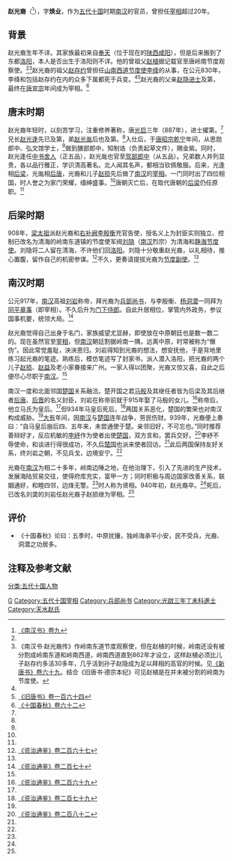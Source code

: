 {{Infobox person
|name        = 趙光裔
|image       = 
|image_size  = 
|caption     = 
|birth_date  = 不詳
|birth_place = [[唐朝|唐朝]]
|death_date  = 940年
|death_place = [[南漢|南漢]]
|occupation  = [[南漢|南漢]]官員
}}

'''赵光裔'''（{{bd|？||940年|catIdx=Z}}<ref name=NHS9>[http://archive.org/stream/02079314.cn#page/n40/mode/2up 《南汉书》卷九]</ref>），字'''焕业'''，作为[[五代十国|五代十国]]时期[[南汉|南汉]]的官员，曾担任[[宰相|宰相]]超过20年。

==背景==
赵光裔生年不详。其家族最初来自[[奉天|奉天]]（位于现在的[[陕西|陕西]][[咸阳|咸阳]]），但是后来搬到了东都[[洛阳|洛阳]]，本人是否出生于洛阳则不详。他的曾祖父[[赵植|赵植]]据记载官至唐岭南节度观察使。<ref name=NHS9/><ref>《南汉书·赵光裔传》作岭南东道节度观察使，但在赵植的时候，岭南还没有被分割成岭南东道和岭南西道，岭南西道直到862年才设立，这样赵植必须比儿子赵存约多活30多年，几乎活到孙子赵隐成为足以拜相的高官的时候。见[[:s:新唐書/卷069|《新唐书》卷六十九]]。结合《旧唐书·德宗本纪》可见赵植是在并未被分割的岭南为节度使。</ref>赵光裔的祖父[[赵存约|赵存约]]曾担任[[山南西道节度使|山南西道节度使]][[李绛|李绛]]的从事，在公元830年，李绛和包括赵存约在内的众多下属都死于兵变。<ref name=NHS9/><ref>[[:s:舊唐書/卷164|《旧唐书》卷一百六十四]]</ref>赵光裔的父亲[[赵隐|赵隐]][[进士|进士]]及第，最终在[[唐宣宗|唐宣宗]]年间成为宰相。<ref name=SGCQ62>[http://archive.org/stream/06080956.cn#page/n130/mode/2up 《十国春秋》卷六十二]</ref>

==唐末时期==
赵光裔年轻时，以刻苦学习，注重修养著称，唐[[光启|光启]]三年（887年），进士擢第。<ref name=NHS9/>兄长[[赵光逢|赵光逢]]先已及第，弟[[赵光胤|赵光胤]]后也及第。<ref name=SGCQ62/>入仕后，于[[唐昭宗|唐昭宗]][[乾宁|乾宁]]年间，从思勋郎中、弘文馆学士，<ref name=NHS9/>做到膳部郎中，知制诰（负责起草文件），赐金紫。同时，赵光逢任[[中书舍人|中书舍人]]（正五品），赵光胤也官至[[驾部郎中|驾部郎中]]（从五品）。兄弟数人并列显贵，各以品行雅正，学识清高著名。北人闻其名声，都相当钦佩敬服。后来，光逢相[[后梁|后梁]]，光胤相[[后唐|后唐]]，光裔和儿子[[赵损|赵损]]先后做了[[南汉|南汉]]的[[宰相|宰相]]。一门同时出了四位相国，时人誉之为家门荣耀，缙绅盛事。<ref name=SGCQ62/>唐朝灭亡后，在取代唐朝的[[后梁|后梁]]仍任原职。<ref name=NHS9/>

==后梁时期==
908年，[[梁太祖|梁太祖]]派赵光裔和[[右补阙|右补阙]][[李殷衡|李殷衡]]充官告使，授名义上为封臣实则独立、控制已改名为清海的岭南东道镇的节度使军阀[[刘隐|刘隐]]（[[南汉|南汉]]烈宗）为清海和[[静海节度使|静海节度使]]。刘隐将二人留在清海，不许他们回[[洛阳|洛阳]]。刘隐十分敬重赵光裔，以礼相待，推心置腹，留作自己的机密参谋。<ref name=ZZTJ267>[[:s:資治通鑑/卷267|《资治通鉴》卷二百六十七]]</ref>不久，更奏请提拔光裔为[[节度副使|节度副使]]。<ref name=SGCQ62/>

==南汉时期==
公元917年，[[南汉|南汉]]高祖[[刘龑|刘岩]]称帝，拜光裔为[[兵部尚书|兵部尚书]]，与李殷衡、[[杨洞潜|杨洞潜]]一同拜为[[同平章事|同平章事]]（即宰相）。不久后升为[[门下侍郎|门下侍郎]]。自此升居相位，掌管内外政务，参议国事机要，统领大局。<ref name=ZZTJ270>[[:s:資治通鑑/卷270|《资治通鉴》卷二百七十]]</ref>

赵光裔觉得自己出身于名门，家族威望尤显赫，即使放在中原朝廷也是数一数二的。现在虽然官至[[宰相|宰相]]，但[[南汉|南汉]]朝廷割据岭南一隅，远离中原，时常被称为“僭伪”。因此常觉羞耻，泱泱思归。刘岩得知到光裔的想法，想安抚他，于是背地里练习起光裔的笔迹。熟练后，模仿笔迹写了封家书，派人潜入洛阳，把光裔的两个儿子[[赵损|赵损]]、[[赵益|赵益]]及老小家眷接来广州。一家人得以团聚，光裔又惊又喜，自此之后便尽心尽职于[[南汉|南汉]]。<ref name=SGCQ62/>

南汉一度和北面邻国[[马楚|楚国]]关系融洽。楚开国之君[[马殷|马殷]]及其继任者皆为后梁及其后继者[[后唐|后唐]]、[[后晋|后晋]]的名义封臣，刘岩在称帝前就于915年娶了马殷的女儿。<ref>[[:s:資治通鑑/卷269|《资治通鉴》卷二百六十九]]</ref>称帝后，他立马氏为皇后。<ref name=ZZTJ270/>但934年马皇后死后，<ref>[[:s:資治通鑑/卷279|《资治通鉴》卷二百七十九]]</ref>两国关系恶化，楚国的繁荣也对南汉构成威胁。<ref name=SGCQ62/>[[大有_(年號)|大有]]年间，因[[南汉|南汉]]与[[楚国|楚国]]连年战争，劳民伤财。939年，光裔便上奏曰：“自马皇后崩后四、五年来，未尝通使于楚。亲邻旧好，不可忘也。”同时推荐善辩好才，反应机敏的[[李纾_(南汉)|李紓]]作为使者出使[[楚国|楚国]]，双方言和，罢兵交好。<ref name=ZZTJ282>[[:s:資治通鑑/卷282|《资治通鉴》卷二百八十二]]</ref>李紓不辱使命，和谈进行得很成功，不久后[[楚国|楚国]]也派来使者回访。<ref name=SGCQ62/>此后两国保持友好关系，终刘岩之朝，不见兵戈，边境安宁。<ref name=NHS9/>

光裔在[[南汉|南汉]]为相二十多年，岭南边陲之地，在他治理下，引入了先进的生产技术，发展海陆贸易交往，使得府库充实，富甲一方；同时积极与周边国家改善关系，联姻通好，和睦四邻，边烽无警。<ref name=ZZTJ282/>时人称为贤相。940年初，赵光裔卒。<ref name=NHS9/>死后，已改名刘䶮的刘岩任赵光裔子赵损继为宰相。<ref name=ZZTJ282/>

== 评价 ==
*《十国春秋》论曰：五季时，中原扰攘，独岭海承平小安，民不受兵，光裔、洞潜之功居多。

== 注释及参考文献 ==
{{reflist}}

{{DEFAULTSORT:Z}}
[[Category:赵姓|G]]
[[分类:五代十国人物|分类:五代十国人物]]
[[Category:五代十国宰相|Category:五代十国宰相]]
[[Category:兵部尚书|Category:兵部尚书]]
[[Category:光啟三年丁未科進士|Category:光啟三年丁未科進士]]
[[Category:天水赵氏|Category:天水赵氏]]